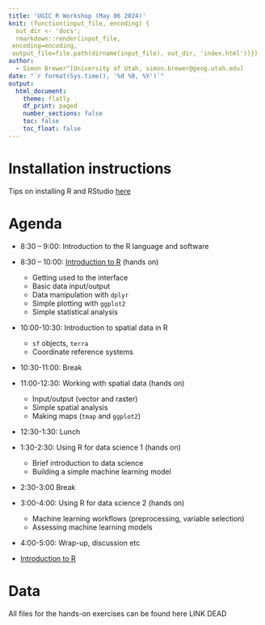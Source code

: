 ```yaml
---
title: 'UGIC R Workshop (May 06 2024)'
knit: (function(input_file, encoding) {
  out_dir <- 'docs';
  rmarkdown::render(input_file,
 encoding=encoding,
 output_file=file.path(dirname(input_file), out_dir, 'index.html'))})
author:
  - Simon Brewer^[University of Utah, simon.brewer@geog.utah.edu]
date: "`r format(Sys.time(), '%d %B, %Y')`"
output:
  html_document:
    theme: flatly
    df_print: paged
    number_sections: false
    toc: false
    toc_float: false
---
```


# Installation instructions

Tips on installing R and RStudio [here][install]

# Agenda

- 8:30 – 9:00: Introduction to the R language and software 
- 8:30 – 10:00: [Introduction to R][intro_R] (hands on)
  - Getting used to the interface
  - Basic data input/output
  - Data manipulation with `dplyr`
  - Simple plotting with `ggplot2`
  - Simple statistical analysis
- 10:00-10:30: Introduction to spatial data in R
  - `sf` objects, `terra`
  - Coordinate reference systems
- 10:30-11:00: Break
- 11:00-12:30: Working with spatial data (hands on)
  - Input/output (vector and raster)
  - Simple spatial analysis
  - Making maps (`tmap` and `ggplot2`)
- 12:30-1:30: Lunch
- 1:30-2:30: Using R for data science 1 (hands on)
  - Brief introduction to data science
  - Building a simple machine learning model
- 2:30-3:00 Break
- 3:00-4:00: Using R for data science 2 (hands on)
  - Machine learning workflows (preprocessing, variable selection)
  - Assessing machine learning models
- 4:00-5:00: Wrap-up, discussion etc

- [Introduction to R][intro_R]

# Data

All files for the hands-on exercises can be found here LINK DEAD

[install]: https://simonbrewer.github.io/ugic-intro-r/UGIC_Workshop_00_Installation.html
[intro_R]: https://simonbrewer.github.io/ugic-intro-r/UGIC_Workshop_01_Intro_R.html
